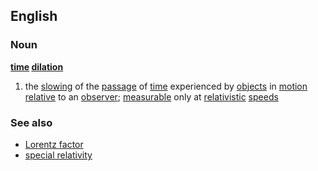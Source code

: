 ==English==
===Noun===
{{wikipedia}}
'''[[time]] [[dilation]]'''
#{{physics}} the [[slowing]] of the [[passage]] of [[time]] experienced by [[object]]s in [[motion]] [[relative]] to an [[observer]]; [[measurable]] only at [[relativistic]] [[speed]]s
===See also===
*[[Lorentz factor]]
*[[special relativity]]